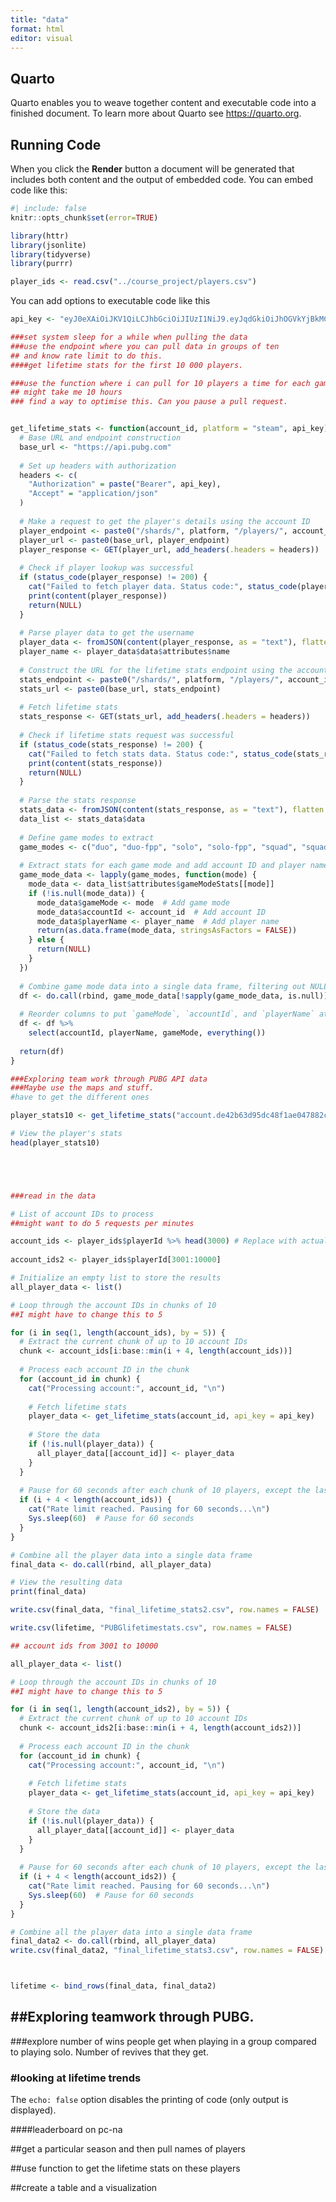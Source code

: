 ```yaml
---
title: "data"
format: html
editor: visual
---
```


## Quarto

Quarto enables you to weave together content and executable code into a finished document. To learn more about Quarto see <https://quarto.org>.

## Running Code

When you click the **Render** button a document will be generated that includes both content and the output of embedded code. You can embed code like this:

```r
#| include: false
knitr::opts_chunk$set(error=TRUE)

```

```r
library(httr) 
library(jsonlite) 
library(tidyverse)
library(purrr)

```

```r
player_ids <- read.csv("../course_project/players.csv")
```

You can add options to executable code like this

```r
api_key <- "eyJ0eXAiOiJKV1QiLCJhbGciOiJIUzI1NiJ9.eyJqdGkiOiJhOGVkYjBkMC03N2IxLTAxM2QtNjI3Mi0xNjVmNmJlZjNhYmMiLCJpc3MiOiJnYW1lbG9ja2VyIiwiaWF0IjoxNzMwMTU3ODUwLCJwdWIiOiJibHVlaG9sZSIsInRpdGxlIjoicHViZyIsImFwcCI6InN0YXRzcHJvamVjdCJ9.TGpk6uvZJH4x7A5MsrZuWKSBHw4mkoPp1nYcPqYjKEg"


```

```r

###set system sleep for a while when pulling the data
###use the endpoint where you can pull data in groups of ten
## and know rate limit to do this.
####get lifetime stats for the first 10 000 players.

###use the function where i can pull for 10 players a time for each game mode. That way I can have for the same set of players 
## might take me 10 hours
### find a way to optimise this. Can you pause a pull request. 


get_lifetime_stats <- function(account_id, platform = "steam", api_key) {
  # Base URL and endpoint construction
  base_url <- "https://api.pubg.com"
  
  # Set up headers with authorization
  headers <- c(
    "Authorization" = paste("Bearer", api_key),
    "Accept" = "application/json"
  )
  
  # Make a request to get the player's details using the account ID
  player_endpoint <- paste0("/shards/", platform, "/players/", account_id)
  player_url <- paste0(base_url, player_endpoint)
  player_response <- GET(player_url, add_headers(.headers = headers))
  
  # Check if player lookup was successful
  if (status_code(player_response) != 200) {
    cat("Failed to fetch player data. Status code:", status_code(player_response), "\n")
    print(content(player_response))
    return(NULL)
  }
  
  # Parse player data to get the username
  player_data <- fromJSON(content(player_response, as = "text"), flatten = TRUE)
  player_name <- player_data$data$attributes$name
  
  # Construct the URL for the lifetime stats endpoint using the account ID
  stats_endpoint <- paste0("/shards/", platform, "/players/", account_id, "/seasons/lifetime")
  stats_url <- paste0(base_url, stats_endpoint)
  
  # Fetch lifetime stats
  stats_response <- GET(stats_url, add_headers(.headers = headers))
  
  # Check if lifetime stats request was successful
  if (status_code(stats_response) != 200) {
    cat("Failed to fetch stats data. Status code:", status_code(stats_response), "\n")
    print(content(stats_response))
    return(NULL)
  }
  
  # Parse the stats response
  stats_data <- fromJSON(content(stats_response, as = "text"), flatten = TRUE)
  data_list <- stats_data$data
  
  # Define game modes to extract
  game_modes <- c("duo", "duo-fpp", "solo", "solo-fpp", "squad", "squad-fpp")
  
  # Extract stats for each game mode and add account ID and player name
  game_mode_data <- lapply(game_modes, function(mode) {
    mode_data <- data_list$attributes$gameModeStats[[mode]]
    if (!is.null(mode_data)) {
      mode_data$gameMode <- mode  # Add game mode
      mode_data$accountId <- account_id  # Add account ID
      mode_data$playerName <- player_name  # Add player name
      return(as.data.frame(mode_data, stringsAsFactors = FALSE))
    } else {
      return(NULL)
    }
  })
  
  # Combine game mode data into a single data frame, filtering out NULL values
  df <- do.call(rbind, game_mode_data[!sapply(game_mode_data, is.null)])
  
  # Reorder columns to put `gameMode`, `accountId`, and `playerName` at the beginning
  df <- df %>%
    select(accountId, playerName, gameMode, everything())
  
  return(df)
}

###Exploring team work through PUBG API data
###Maybe use the maps and stuff.
#have to get the different ones

player_stats10 <- get_lifetime_stats("account.de42b63d95dc48f1ae047882c0ffd351", platform = "steam", api_key = api_key)

# View the player's stats
head(player_stats10)





###read in the data

```

```r
# List of account IDs to process
##might want to do 5 requests per minutes

account_ids <- player_ids$playerId %>% head(3000) # Replace with actual account IDs
 
account_ids2 <- player_ids$playerId[3001:10000]

# Initialize an empty list to store the results
all_player_data <- list()

# Loop through the account IDs in chunks of 10
##I might have to change this to 5 

for (i in seq(1, length(account_ids), by = 5)) {
  # Extract the current chunk of up to 10 account IDs
  chunk <- account_ids[i:base::min(i + 4, length(account_ids))]
  
  # Process each account ID in the chunk
  for (account_id in chunk) {
    cat("Processing account:", account_id, "\n")
    
    # Fetch lifetime stats
    player_data <- get_lifetime_stats(account_id, api_key = api_key)
    
    # Store the data
    if (!is.null(player_data)) {
      all_player_data[[account_id]] <- player_data
    }
  }
  
  # Pause for 60 seconds after each chunk of 10 players, except the last chunk
  if (i + 4 < length(account_ids)) {
    cat("Rate limit reached. Pausing for 60 seconds...\n")
    Sys.sleep(60)  # Pause for 60 seconds
  }
}

# Combine all the player data into a single data frame
final_data <- do.call(rbind, all_player_data)

# View the resulting data
print(final_data)

write.csv(final_data, "final_lifetime_stats2.csv", row.names = FALSE)

write.csv(lifetime, "PUBGlifetimestats.csv", row.names = FALSE)

```

```r
## account ids from 3001 to 10000

all_player_data <- list()

# Loop through the account IDs in chunks of 10
##I might have to change this to 5 

for (i in seq(1, length(account_ids2), by = 5)) {
  # Extract the current chunk of up to 10 account IDs
  chunk <- account_ids2[i:base::min(i + 4, length(account_ids2))]
  
  # Process each account ID in the chunk
  for (account_id in chunk) {
    cat("Processing account:", account_id, "\n")
    
    # Fetch lifetime stats
    player_data <- get_lifetime_stats(account_id, api_key = api_key)
    
    # Store the data
    if (!is.null(player_data)) {
      all_player_data[[account_id]] <- player_data
    }
  }
  
  # Pause for 60 seconds after each chunk of 10 players, except the last chunk
  if (i + 4 < length(account_ids2)) {
    cat("Rate limit reached. Pausing for 60 seconds...\n")
    Sys.sleep(60)  # Pause for 60 seconds
  }
}

# Combine all the player data into a single data frame
final_data2 <- do.call(rbind, all_player_data)
write.csv(final_data2, "final_lifetime_stats3.csv", row.names = FALSE)



lifetime <- bind_rows(final_data, final_data2)
```

## ##Exploring teamwork through PUBG.

###explore number of wins people get when playing in a group compared to playing solo. Number of revives that they get.

### #looking at lifetime trends

The `echo: false` option disables the printing of code (only output is displayed).

####leaderboard on pc-na

##get a particular season and then pull names of players

##use function to get the lifetime stats on these players

##create a table and a visualization
